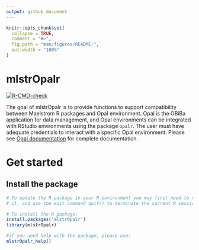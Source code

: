 ```yaml
---
output: github_document
---
```


<!-- README.md is generated from README.Rmd. Please edit that file -->

```r
knitr::opts_chunk$set(
  collapse = TRUE,
  comment = "#>",
  fig.path = "man/figures/README-",
  out.width = "100%"
)
```

# mlstrOpalr

<!-- badges: start -->
[![R-CMD-check](https://github.com/maelstrom-research/mlstrOpalr/actions/workflows/R-CMD-check.yaml/badge.svg)](https://github.com/maelstrom-research/mlstrOpalr/actions/workflows/R-CMD-check.yaml)
<!-- badges: end -->

The goal of mlstrOpalr is to provide functions to support compatibility between
Maelstrom R packages and Opal environment. Opal is the OBiBa application for 
data management, and Opal environments can be integrated with RStudio 
environments using the package `opalr`. The user must have adequate credentials 
to interact with a specific Opal environment.
Please see [Opal documentation](https://opaldoc.obiba.org/) for complete 
documentation.

# Get started

## Install the package

```r
# To update the R package in your R environment you may first need to remove 
# it, and use the exit command quit() to terminate the current R session.

# To install the R package:
install.packages('mlstrOpalr')
library(mlstrOpalr) 

#if you need help with the package, please use:
mlstrOpalr_help()

```
